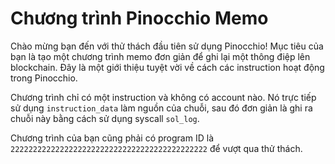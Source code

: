 # Chương trình Pinocchio Memo

Chào mừng bạn đến với thử thách đầu tiên sử dụng Pinocchio! Mục tiêu của bạn là tạo một chương trình memo đơn giản để ghi lại một thông điệp lên blockchain. Đây là một giới thiệu tuyệt vời về cách các instruction hoạt động trong Pinocchio.

Chương trình chỉ có một instruction và không có account nào. Nó trực tiếp sử dụng `instruction_data` làm nguồn của chuỗi, sau đó đơn giản là ghi ra chuỗi này bằng cách sử dụng syscall `sol_log`.

Chương trình của bạn cũng phải có program ID là `22222222222222222222222222222222222222222222` để vượt qua thử thách.